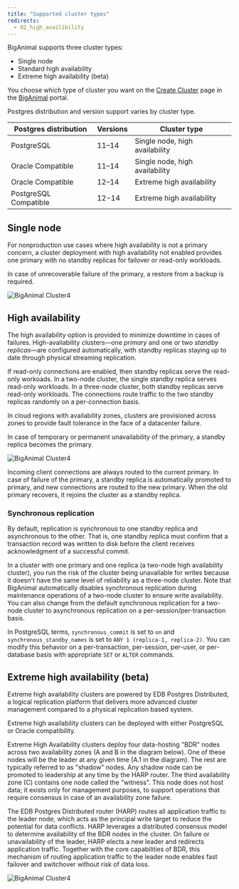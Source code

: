 ```yaml
---
title: "Supported cluster types"
redirects:
  - 02_high_availibility
---
```


BigAnimal supports three cluster types: 
- Single node
- Standard high availability
- Extreme high availability (beta)

You choose which type of cluster you want on the [Create Cluster](https://portal.biganimal.com/create-cluster) page in the [BigAnimal](https://portal.biganimal.com) portal.  

Postgres distribution and version support varies by cluster type.

| Postgres distribution        | Versions     | Cluster type                   |
| ---------------------------- | ------------ | ------------------------------ |
| PostgreSQL                   | 11–14        | Single node, high availability |
| Oracle Compatible            | 11–14        | Single node, high availability |
| Oracle Compatible            | 12–14        | Extreme high availability      |
| PostgreSQL Compatible        | 12-14        | Extreme high availability      |

## Single node

For nonproduction use cases where high availability is not a primary concern, a cluster deployment with high availability not enabled provides one primary with no standby replicas for failover or read-only workloads. 

In case of unrecoverable failure of the primary, a restore from a backup is required. 

![*BigAnimal Cluster4*](images/Single-Node-Diagram-2x.png)

## High availability

The high availability option is provided to minimize downtime in cases of failures. High-availability clusters—one *primary* and one or two *standby replicas*—are configured automatically, with standby replicas staying up to date through physical streaming replication. 

If read-only connections are enabled, then standby replicas serve the read-only workoads. In a two-node cluster, the single standby replica serves read-only workloads. In a three-node cluster, both standby replicas serve read-only workloads. The connections route traffic to the two standby replicas randomly on a per-connection basis. 

In cloud regions with availability zones, clusters are provisioned across zones to provide fault tolerance in the face of a datacenter failure.

In case of temporary or permanent unavailability of the primary, a standby replica becomes the primary.

![*BigAnimal Cluster4*](images/HA-diagram-2x.png)

Incoming client connections are always routed to the current primary. In case of failure of the primary, a standby replica is automatically promoted to primary, and new connections are routed to the new primary. When the old primary recovers, it rejoins the cluster as a standby replica.


### Synchronous replication

By default, replication is synchronous to one standby replica and asynchronous to the other. That is, one standby replica must confirm that a transaction record was written to disk before the client receives acknowledgment of a successful commit. 

In a cluster with one primary and one replica (a two-node high availability cluster), you run the risk of the cluster being unavailable for writes because it doesn't have the same level of reliability as a three-node cluster. Note that BigAnimal automatically disables synchronous replication during maintenance operations of a two-node cluster to ensure write availability. You can also change from the default synchronous replication for a two-node cluster to asynchronous replication on a per-session/per-transaction basis.

In PostgreSQL terms, `synchronous_commit` is set to `on` and `synchronous_standby_names` is set to `ANY 1 (replica-1, replica-2)`. You can modify this behavior on a per-transaction, per-session, per-user, or per-database basis with appropriate `SET` or `ALTER` commands. 


## Extreme high availability (beta)

Extreme high availability clusters are powered by EDB Postgres Distributed, a logical replication platform that delivers more advanced cluster management compared to a physical replication based system. 

Extreme high availability clusters can be deployed with either PostgreSQL or Oracle compatibility. 

Extreme High Availability clusters deploy four data-hosting "BDR" nodes across two availability zones (A and B in the diagram below). One of these nodes will be the leader at any given time (A.1 in the diagram). The rest are typically referred to as "shadow" nodes. Any shadow node can be promoted to leadership at any time by the HARP router. The third availability zone (C) contains one node called the "witness". This node does not host data; it exists only for management purposes, to support operations that require consensus in case of an availability zone failure.

The EDB Postgres Distributed router (HARP) routes all application traffic to the leader node, which acts as the principal write target to reduce the potential for data conflicts. HARP leverages a distributed consensus model to determine availability of the BDR nodes in the cluster. On failure or unavailability of the leader, HARP elects a new leader and redirects application traffic. Together with the core capabilities of BDR, this mechanism of routing application traffic to the leader node enables fast failover and switchover without risk of data loss. 

![*BigAnimal Cluster4*](images/Extreme-HA-Diagram-2x.png)
